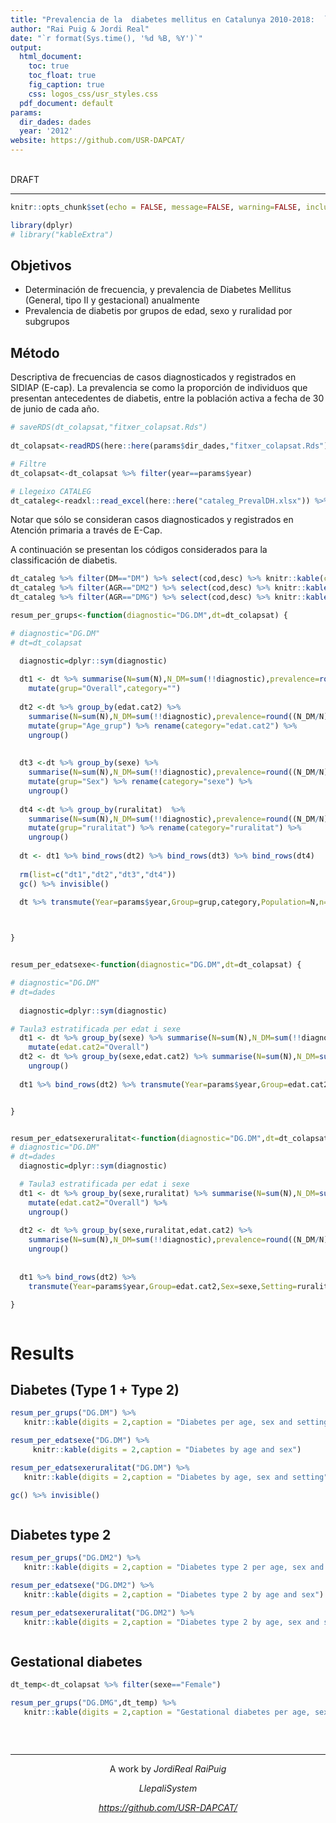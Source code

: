 ```yaml
---
title: "Prevalencia de la  diabetes mellitus en Catalunya 2010-2018:  `r params$year`"
author: "Rai Puig & Jordi Real"
date: "`r format(Sys.time(), '%d %B, %Y')`"
output:
  html_document: 
    toc: true
    toc_float: true
    fig_caption: true
    css: logos_css/usr_styles.css
  pdf_document: default
params:
  dir_dades: dades
  year: '2012'
website: https://github.com/USR-DAPCAT/
---
```


&nbsp;
<script>
   $(document).ready(function() {
     $head = $('#header');
     $head.prepend('<img src=\"https://www.idiapjgol.org/images/logo.png\" style=\"float: right ;width: 130px;\"/>')
     $head.prepend('<img src=\"https://avatars2.githubusercontent.com/u/57066591?s=200&v=4\" style=\"margin-left:25% ;width: 80px;\"/>')
     $head.prepend('<img src=\"logos_css/logoDAP_Cat.png\" style=\"float: left:1;width: 185px;\"/>')
   });
</script>


<div class="watermark">DRAFT</div>

****

```r
knitr::opts_chunk$set(echo = FALSE, message=FALSE, warning=FALSE, include=T,size="huge")

library(dplyr)
# library("kableExtra")

```


## Objetivos

- Determinación de frecuencia, y prevalencia de Diabetes Mellitus (General, tipo II y gestacional) anualmente <br/>
- Prevalencia de diabetis por grupos de edad, sexo y ruralidad por subgrupos<br/>

## Método

Descriptiva de frecuencias de casos diagnosticados y registrados en SIDIAP (E-cap). La prevalencia se como la proporción de individuos que presentan antecedentes de diabetis, entre la población activa a fecha de 30 de junio de cada año. 


```r
# saveRDS(dt_colapsat,"fitxer_colapsat.Rds")
 
dt_colapsat<-readRDS(here::here(params$dir_dades,"fitxer_colapsat.Rds"))

# Filtre 
dt_colapsat<-dt_colapsat %>% filter(year==params$year)

# Llegeixo CATALEG
dt_cataleg<-readxl::read_excel(here::here("cataleg_PrevalDH.xlsx")) %>% filter(!is.na(AGR) | !is.na(DM))

```

Notar que sólo se consideran casos diagnosticados y registrados en Atención primaria a través de E-Cap.  

A continuación se presentan los códigos considerados para la classificación de diabetis.

```r

dt_cataleg %>% filter(DM=="DM") %>% select(cod,desc) %>% knitr::kable(caption="ICD10 Diabetes")
dt_cataleg %>% filter(AGR=="DM2") %>% select(cod,desc) %>% knitr::kable(caption="ICD10 Diabetes type 2")
dt_cataleg %>% filter(AGR=="DMG") %>% select(cod,desc) %>% knitr::kable(caption="ICD10 Gestatioal diabetes")


```

```r
resum_per_grups<-function(diagnostic="DG.DM",dt=dt_colapsat) { 

# diagnostic="DG.DM"
# dt=dt_colapsat

  diagnostic=dplyr::sym(diagnostic)
  
  dt1 <- dt %>% summarise(N=sum(N),N_DM=sum(!!diagnostic),prevalence=round((N_DM/N)*100,3)) %>% 
    mutate(grup="Overall",category="")
  
  dt2 <-dt %>% group_by(edat.cat2) %>%  
    summarise(N=sum(N),N_DM=sum(!!diagnostic),prevalence=round((N_DM/N)*100,3)) %>% 
    mutate(grup="Age_grup") %>% rename(category="edat.cat2") %>% 
    ungroup()
    
  
  dt3 <-dt %>% group_by(sexe) %>% 
    summarise(N=sum(N),N_DM=sum(!!diagnostic),prevalence=round((N_DM/N)*100,3)) %>% 
    mutate(grup="Sex") %>% rename(category="sexe") %>% 
    ungroup()
  
  dt4 <-dt %>% group_by(ruralitat)  %>% 
    summarise(N=sum(N),N_DM=sum(!!diagnostic),prevalence=round((N_DM/N)*100,3)) %>% 
    mutate(grup="ruralitat") %>% rename(category="ruralitat") %>% 
    ungroup()
  
  dt <- dt1 %>% bind_rows(dt2) %>% bind_rows(dt3) %>% bind_rows(dt4)
  
  rm(list=c("dt1","dt2","dt3","dt4"))
  gc() %>% invisible()
  
  dt %>% transmute(Year=params$year,Group=grup,category,Population=N,n=N_DM,'Prevalence(%)'=prevalence) 



}


resum_per_edatsexe<-function(diagnostic="DG.DM",dt=dt_colapsat) {

# diagnostic="DG.DM"
# dt=dades
  
  diagnostic=dplyr::sym(diagnostic)

# Taula3 estratificada per edat i sexe
  dt1 <- dt %>% group_by(sexe) %>% summarise(N=sum(N),N_DM=sum(!!diagnostic),prevalence=round((N_DM/N)*100,3)) %>% 
    mutate(edat.cat2="Overall")
  dt2 <- dt %>% group_by(sexe,edat.cat2) %>% summarise(N=sum(N),N_DM=sum(!!diagnostic),prevalence=round((N_DM/N)*100,3)) %>% 
    ungroup()
 
  dt1 %>% bind_rows(dt2) %>% transmute(Year=params$year,Group=edat.cat2,Sex=sexe,Population=N,n=N_DM,'Prevalence(%)'=prevalence)


}


resum_per_edatsexeruralitat<-function(diagnostic="DG.DM",dt=dt_colapsat) {
# diagnostic="DG.DM"
# dt=dades
  diagnostic=dplyr::sym(diagnostic)

  # Taula3 estratificada per edat i sexe
  dt1 <- dt %>% group_by(sexe,ruralitat) %>% summarise(N=sum(N),N_DM=sum(!!diagnostic),prevalence=round((N_DM/N)*100,3)) %>% 
    mutate(edat.cat2="Overall") %>% 
    ungroup()
    
  dt2 <- dt %>% group_by(sexe,ruralitat,edat.cat2) %>% 
    summarise(N=sum(N),N_DM=sum(!!diagnostic),prevalence=round((N_DM/N)*100,3)) %>% 
    ungroup()
    
 
  dt1 %>% bind_rows(dt2) %>% 
    transmute(Year=params$year,Group=edat.cat2,Sex=sexe,Setting=ruralitat,Population=N,n=N_DM,'Prevalence(%)'=prevalence)

}



```

# Results 

## Diabetes (Type 1 + Type 2)


```r

resum_per_grups("DG.DM") %>% 
   knitr::kable(digits = 2,caption = "Diabetes per age, sex and setting") 

resum_per_edatsexe("DG.DM") %>%
     knitr::kable(digits = 2,caption = "Diabetes by age and sex") 

resum_per_edatsexeruralitat("DG.DM") %>%
   knitr::kable(digits = 2,caption = "Diabetes by age, sex and setting") 

gc() %>% invisible()



```

## Diabetes type 2

```r



resum_per_grups("DG.DM2") %>%
   knitr::kable(digits = 2,caption = "Diabetes type 2 per age, sex and setting") 

resum_per_edatsexe("DG.DM2") %>%
   knitr::kable(digits = 2,caption = "Diabetes type 2 by age and sex") 

resum_per_edatsexeruralitat("DG.DM2") %>% 
   knitr::kable(digits = 2,caption = "Diabetes type 2 by age, sex and setting") 



```


## Gestational diabetes

```r

dt_temp<-dt_colapsat %>% filter(sexe=="Female")

resum_per_grups("DG.DMG",dt_temp) %>%
   knitr::kable(digits = 2,caption = "Gestational diabetes per age, sex and setting")



```


&nbsp;
<hr />
<p style="text-align: center;">A work by $Jordi Real$ $Rai Puig$ </a></p>
<p style="text-align: center;">$Llepali System$ </a></p>
<p style="text-align: center;"><span style="color: #808080;"><em><https://github.com/USR-DAPCAT/></em></span></p>
